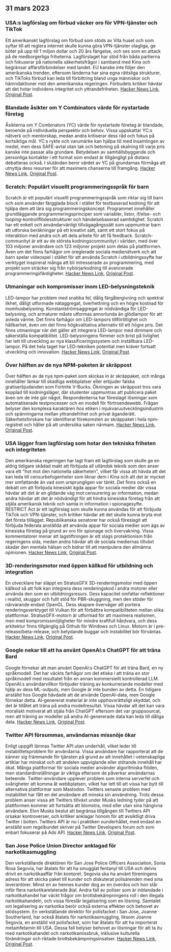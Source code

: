 

<CallToAction />

<Steps>

## 31 mars 2023

### USA:s lagförslag om förbud väcker oro för VPN-tjänster och TikTok

Ett amerikanskt lagförslag om förbud som stöds av Vita huset och som syftar till att reglera internet skulle kunna göra VPN-tjänster olagliga, ge böter på upp till 1 miljon dollar och 20 års fängelse, och ses som en attack på de medborgerliga friheterna. Lagförslaget har stöd från båda partierna och fokuserar på nationella säkerhetsfrågor i samband med Kina och begränsar affärsförbindelser med landet. EU kanske inte följer den amerikanska trenden, eftersom länderna har sina egna rättsliga strukturer, och TikToks förbud kan leda till förbittring bland unga människor och hämndaktioner mot den amerikanska regeringen. Förbudets kritiker hävdar att det hotar individens integritet och yttrandefriheten.
[Hacker News Link](http://news.ycombinator.com/item?id=35366955), [Original Post](https://www.youtube.com/watch?v=FWQGA_n5Z4M).

### Blandade åsikter om Y Combinators värde för nystartade företag

Åsikterna om Y Combinators (YC) värde för nystartade företag är blandade, beroende på individuella perspektiv och behov. Vissa uppskattar YC:s nätverk och mentorskap, medan andra kritiserar dess råd och fokus på kortsiktiga mål. YC:s rykte och varumärke kan hjälpa till med insamlingen av medel, men dess SAFE-avtal utan tak och betoning på skalning till varje pris kanske inte passar alla grundare. Betydelsen av samhällsbyggande och personliga kontakter i ett format som endast är tillgängligt på distans debatteras också. I slutändan beror värdet av YC på grundarnas förmåga att utnyttja dess resurser för att maximera chanserna till framgång.
[Hacker News Link](http://news.ycombinator.com/item?id=35373019), [Original Post](https://acecreamu.substack.com/p/is-y-combinator-worth-the-money).

### Scratch: Populärt visuellt programmeringsspråk för barn

Scratch är ett populärt visuellt programmeringsspråk som riktar sig till barn och som använder färgglada block i stället för textbaserad kodning för att hjälpa dem att lära sig programmeringskoncept. Programmet innehåller grundläggande programmeringsprinciper som variabler, listor, if/else- och looping-kontrollflödesstrukturer och händelsebaserad samtidighet. Scratch har ett enkelt och användarvänligt tillvägagångssätt som uppmuntrar barn att utforska beräkningar på ett kreativt sätt, samt ett stort fokus på interaktion med andra och att dela arbete för att få feedback. Scratch-communityt är ett av de största kodningscommunityt i världen, med över 103 miljoner användare och 123 miljoner projekt som delas på plattformen. Även om det finns farhågor om oreglerade sociala medienätverk och att barn spelar videospel i stället för att använda Scratch i utbildningssyfte har verktyget inspirerat många att bli intresserade av programmering, med projekt som sträcker sig från nybörjarkodning till avancerade programmeringsfärdigheter.
[Hacker News Link](http://news.ycombinator.com/item?id=35373052), [Original Post](https://scratch.mit.edu/about).

### Utmaningar och kompromisser inom LED-belysningsteknik

LED-lampor har problem med snabba fel, dålig färgåtergivning och spektral likhet, dåligt utformade nätaggregat, överhettning och en högre kostnad för inomhusbelysning. Konstantströmsaggregat är nödvändiga för LED-belysning, och armaturer måste utformas annorlunda än glödlampor för att avleda värme. Det finns farhågor om LED-lampors tillförlitlighet och hållbarhet, även om det finns högkvalitativa alternativ till ett högre pris. Det finns utmaningar när det gäller att integrera LED-lampor med dimmare och säkerställa kompatibilitet. LED-belysningens flimmer och brist på livlighet har lett till utveckling av nya klassificeringssystem och inställbara LED-lampor. På det hela taget har LED-tekniken potential men kräver fortsatt utveckling och innovation.
[Hacker News Link](http://news.ycombinator.com/item?id=35371750), [Original Post](https://nymag.com/strategist/article/led-light-bulbs-investigation.html).

### Över hälften av de nya NPM-paketen är skräppost

Över hälften av de nya npm-paket som skickas in är skräppaket, och många innehåller länkar till skadliga webbplatser eller erbjuder falska gratiserbjudanden som Fortnite V-Bucks. Ökningen av skräppost tros vara kopplad till kodningsläger, där studenter uppmuntras att publicera paket även om de inte gör något. Respondenterna har föreslagit lösningar som automatiserade testprocesser och en modell för förtroendewebb. Frågan belyser den komplexa karaktären hos etiken i mjukvaruutvecklingsindustrin och spänningarna mellan yttrandefrihet och privat äganderätt. Säkerhetsforskare har identifierat förekomsten av skräppaket i hela npm-registret och håller på att undersöka saken närmare.
[Hacker News Link](http://news.ycombinator.com/item?id=35370728), [Original Post](https://blog.sandworm.dev/one-in-two-new-npm-packages-is-seo-spam-right-now).

### USA lägger fram lagförslag som hotar den tekniska friheten och integriteten

Den amerikanska regeringen har lagt fram ett lagförslag som skulle ge en aldrig tidigare skådad makt att förbjuda all utländsk teknik som den anser vara ett "hot mot den nationella säkerheten", vilket får vissa att hävda att det kan leda till censurbefogenheter som liknar dem i Kina och att det är mycket mer omfattande än vad som ursprungligen var tänkt. Det finns också en debatt om att förbjuda kinesiskt ägda appar för sociala medier där vissa hävdar att det är en glidande väg mot censurering av information, medan andra hävdar att det är nödvändigt för att hindra kinesiska företag från att stjäla amerikansk teknik och samla in information i spionagesyfte. RESTRICT Act är ett lagförslag som skulle kunna användas för att förbjuda TikTok och VPN-tjänster, och kritiker hävdar att det skulle kunna bryta mot det första tillägget. Republikanska senatorer har också föreslagit att förbjuda federala anställda att använda appar för sociala medier som ägs av kinesiska företag på grund av oro för spionage och övervakning. Vissa kommentatorer menar att lagstiftningen är ett slags protektionism från regeringens sida, medan andra hävdar att de sociala mediernas tillväxt skadar den mentala hälsan och bidrar till att manipulera den allmänna opinionen.
[Hacker News Link](http://news.ycombinator.com/item?id=35369075), [Original Post](https://www.vice.com/en/article/4a3ddb/restrict-act-insanely-broad-ban-tiktok-vpns).

### 3D-renderingsmotor med öppen källkod för utbildning och integration

En utvecklare har släppt en StratusGFX 3D-renderingsmotor med öppen källkod så att folk kan integrera dess renderingskod i andra motorer eller använda den som en utbildningsresurs. Dess kapacitet omfattar reflektioner i realtid, skuggor och fullt stöd för PBR-skuggning, men den stöder för närvarande endast OpenGL. Dess skapare överväger att portera renderingsverktyget till Vulkan för att förbättra kompatibiliteten mellan olika plattformar. StratusGFX-motorn är utformad för att maximera realismen, men med kompromissmöjligheter för mindre kraftfull hårdvara, och dess arkitektur finns tillgänglig på Github för Windows och Linux. Motorn är i pre-release/beta-release, och betydande buggar och instabilitet bör förväntas.
[Hacker News Link](http://news.ycombinator.com/item?id=35370284), [Original Post](https://github.com/KTStephano/StratusGFX).

### Google nekar till att ha använt OpenAI:s ChatGPT för att träna Bard

Google förnekar att man använt OpenAI:s ChatGPT för att träna Bard, en ny språkmodell. Det har väckts farhågor om det etiska i att träna en stor språkmodell med resultatet från en annan kommersiellt kontrollerad LLM. OpenAI:s användarvillkor förbjuder träning av konkurrerande modeller med hjälp av dess ML-outputs, men Google är inte bunden av detta. En tidigare anställd hos Google hävdade att de använde OpenAI-data, men Google förnekar detta. AI-genererat material är inte upphovsrättsligt skyddat, och det är tillåtet att träna på andra modellresultat. Vissa hävdar att det kan vara moraliskt motiverat att stjäla från ChatGPT eftersom det var gruppsourcat, men att träning av modeller på andra AI-genererade data kan leda till dåliga data.
[Hacker News Link](http://news.ycombinator.com/item?id=35370915), [Original Post](https://twitter.com/steventey/status/1641267979399704576).

### Twitter API försummas, användarnas missnöje ökar

Enligt uppgift lämnas Twitter API utan underhåll, vilket leder till instabilitetsproblem för användarna. Vissa användare har rapporterat att de känner sig främmande för tjänsten på grund av att innehållet i vetenskapliga artiklar har minskat och att andelen uppviglande eller stötande innehåll har ökat. Många plattformar för sociala medier använder algoritmiska flöden, men standardinställningar är viktiga eftersom de påverkar användarnas beteende. Twitter-användare upplever problem som interna serverfel och svårigheter att komma åt webbplatsen, vilket har lett till att vissa har bytt till alternativa plattformar som Mastodon. Twitters senaste problem med instabilitet har fått en del användare att minska sin användning. Trots dessa problem anser vissa att Twitters tillväxt under Musks ledning tyder på att plattformen kommer att fortsätta att blomstra, med eller utan sina hängivna användare. Elon Musks beslut att begränsa tillgången till Twitters API orsakar kontroverser, och kritiker anklagar honom för att avsiktligt driva Twitter i botten. Twitters API är nu i praktiken ounderhållet, med endast en anställd som regelbundet skriver på Twitter Developers forum och som enbart fokuserar på Ads API.
[Hacker News Link](http://news.ycombinator.com/item?id=35370152), [Original Post](https://snarfed.org/the-twitter-api-is-now-effectively-unmaintained).

### San Jose Police Union Director anklagad för narkotikasmuggling

Den verkställande direktören för San Jose Police Officers Association, Sonia Rosa Segovia, har åtalats för att ha smugglat fentanyl till USA och delvis drivit en narkotikaaffär från kontoret. Segovia ska ha använt föreningens adress för att skicka paket till kunder och diskuterat polisärenden med sina leverantörer. Minst en av hennes kunder dog av en överdos och hon står inför flera narkotikarelaterade åtal. Andra fall av poliser som är inblandade i narkotikahandel har väckt frågor om brottsbekämpningens roll i den illegala narkotikahandeln, och vissa föreslår legalisering som en lösning. Samtalet om legalisering av narkotika berör också externa effekter och behovet av stödsystem. En verkställande direktör för polisfacket i San Jose, Joanne Southerland, har också åtalats för narkotikasmuggling, liksom Joanne Segovia, en anställd vid polisfacket, som har åtalats för att ha importerat metamfetamin till USA. Dessa fall belyser behovet av lösningar för att ta itu med narkotikahandel och narkotikamissbruk, inklusive kulturella förändringar och riktade brottsbekämpningsinsatser.
[Hacker News Link](http://news.ycombinator.com/item?id=35376488), [Original Post](https://www.washingtonexaminer.com/news/crime/san-jose-police-union-director-smuggle-fentanyl-charge).

</Steps>
